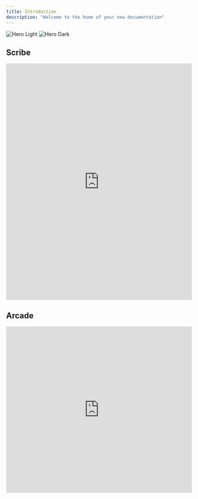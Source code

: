 ```yaml
---
title: Introduction
description: "Welcome to the home of your new documentation"
---
```


<img
  className="block dark:hidden"
  src="/images/hero-light.svg"
  alt="Hero Light"
/>
<img
  className="hidden dark:block"
  src="/images/hero-dark.svg"
  alt="Hero Dark"
/>

## Scribe

<iframe src="https://scribehow.com/embed/Using_Planning_Mode_in_YourTopSongs_Producter_Dashboard__-TytE1QbSGmAVKwAZcGGAw" width="100%" height="640" allowfullscreen frameborder="0"></iframe>

## Arcade

<iframe src="https://demo.arcade.software/el4ZG8JVWIM1fc7QuBLz?embed" frameborder="0" width="100%" height="450"></iframe>